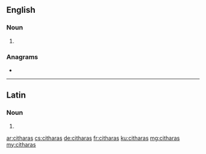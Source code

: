 {{also|cítharas}}
==English==

===Noun===
{{head|en|noun plural form}}

# {{plural of|cithara|lang=en}}

===Anagrams===
* {{l|en|archaist}}

----

==Latin==

===Noun===
{{la-noun-form|citharās}}

# {{inflection of|cithara||acc|p|lang=la}}

[[ar:citharas]]
[[cs:citharas]]
[[de:citharas]]
[[fr:citharas]]
[[ku:citharas]]
[[mg:citharas]]
[[my:citharas]]